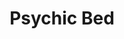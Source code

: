 ---
title: "Psychic Bed"
meta_title: "Psychic Bed craft"
description: "Craft de Psychic Bed"
rank: "c"
draft: false
name: "Psychic Bed"
recipe_img: "https://wiki.pokexgames.com/images/3/34/Psychic_Bed1.png"
level: 49
craft_time: 5400
result: 1
value_npc: 1
ingredients:
  - name: "White Bed"
    quantity: 1
    item_img: "https://wiki.pokexgames.com/images/7/76/White_Bed.png"
    value_npc: 1
  - name: "Psycraft Tapestry"
    quantity: 1
    item_img: "https://wiki.pokexgames.com/images/5/5b/Psycraft_Tapestry.png"
    value_npc: 1
  - name: "Planks"
    quantity: 40
    item_img: "https://wiki.pokexgames.com/images/b/b9/Planks.png"
    value_npc: 1
---